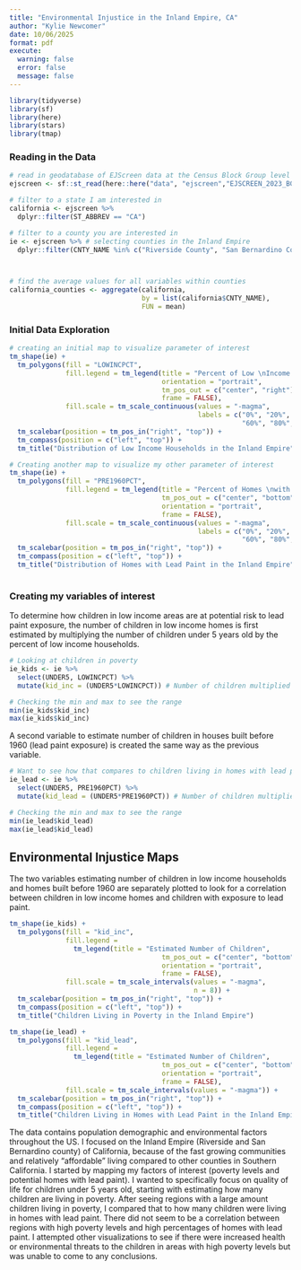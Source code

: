 ```yaml
---
title: "Environmental Injustice in the Inland Empire, CA"
author: "Kylie Newcomer"
date: 10/06/2025
format: pdf
execute: 
  warning: false
  error: false
  message: false
---
```


```r
library(tidyverse)
library(sf)
library(here)
library(stars)
library(tmap)
```

### Reading in the Data
```r
# read in geodatabase of EJScreen data at the Census Block Group level
ejscreen <- sf::st_read(here::here("data", "ejscreen","EJSCREEN_2023_BG_StatePct_with_AS_CNMI_GU_VI.gdb")) 

# filter to a state I am interested in
california <- ejscreen %>%
  dplyr::filter(ST_ABBREV == "CA") 

# filter to a county you are interested in
ie <- ejscreen %>% # selecting counties in the Inland Empire
  dplyr::filter(CNTY_NAME %in% c("Riverside County", "San Bernardino County"))



# find the average values for all variables within counties
california_counties <- aggregate(california, 
                                 by = list(california$CNTY_NAME), 
                                 FUN = mean)
```


### Initial Data Exploration

```r
# creating an initial map to visualize parameter of interest
tm_shape(ie) +
  tm_polygons(fill = "LOWINCPCT", 
              fill.legend = tm_legend(title = "Percent of Low \nIncome Households", 
                                      orientation = "portrait", 
                                      tm_pos_out = c("center", "right"),
                                      frame = FALSE),
              fill.scale = tm_scale_continuous(values = "-magma", 
                                               labels = c("0%", "20%", "40%", 
                                                          "60%", "80%", "100%"))) +
  tm_scalebar(position = tm_pos_in("right", "top")) +
  tm_compass(position = c("left", "top")) +
  tm_title("Distribution of Low Income Households in the Inland Empire")

```

```r
# Creating another map to visualize my other parameter of interest
tm_shape(ie) +
  tm_polygons(fill = "PRE1960PCT", 
              fill.legend = tm_legend(title = "Percent of Homes \nwith Lead Paint", 
                                      tm_pos_out = c("center", "bottom"),
                                      orientation = "portrait",
                                      frame = FALSE), 
              fill.scale = tm_scale_continuous(values = "-magma", 
                                               labels = c("0%", "20%", "40%", 
                                                          "60%", "80%", "100%"))) +
  tm_scalebar(position = tm_pos_in("right", "top")) +
  tm_compass(position = c("left", "top")) +
  tm_title("Distribution of Homes with Lead Paint in the Inland Empire")
  
```

### Creating my variables of interest
To determine how children in low income areas are at potential risk to lead paint exposure, the number of children in low income homes is first estimated by multiplying the number of children under 5 years old by the percent of low income households.
```r
# Looking at children in poverty
ie_kids <- ie %>% 
  select(UNDER5, LOWINCPCT) %>%
  mutate(kid_inc = (UNDER5*LOWINCPCT)) # Number of children multiplied by percent in poverty

# Checking the min and max to see the range
min(ie_kids$kid_inc)
max(ie_kids$kid_inc)
```

A second variable to estimate number of children in houses built before 1960 (lead paint exposure) is created the same way as the previous variable.
```r
# Want to see how that compares to children living in homes with lead pain
ie_lead <- ie %>% 
  select(UNDER5, PRE1960PCT) %>% 
  mutate(kid_lead = (UNDER5*PRE1960PCT)) # Number of children multiplied by percent of homes built pre 1960

# Checking the min and max to see the range
min(ie_lead$kid_lead)
max(ie_lead$kid_lead)
```

## Environmental Injustice Maps
The two variables estimating number of children in low income households and homes built before 1960 are separately plotted to look for a correlation between children in low income homes and children with exposure to lead paint.
```r
tm_shape(ie_kids) +
  tm_polygons(fill = "kid_inc", 
              fill.legend = 
                tm_legend(title = "Estimated Number of Children", 
                                      tm_pos_out = c("center", "bottom"),
                                      orientation = "portrait",
                                      frame = FALSE), 
              fill.scale = tm_scale_intervals(values = "-magma", 
                                              n = 8)) +
  tm_scalebar(position = tm_pos_in("right", "top")) +
  tm_compass(position = c("left", "top")) +
  tm_title("Children Living in Poverty in the Inland Empire")
```

```r
tm_shape(ie_lead) +
  tm_polygons(fill = "kid_lead", 
              fill.legend = 
                tm_legend(title = "Estimated Number of Children", 
                                      tm_pos_out = c("center", "bottom"),
                                      orientation = "portrait",
                                      frame = FALSE), 
              fill.scale = tm_scale_intervals(values = "-magma")) +
  tm_scalebar(position = tm_pos_in("right", "top")) +
  tm_compass(position = c("left", "top")) +
  tm_title("Children Living in Homes with Lead Paint in the Inland Empire")
```

The data contains population demographic and environmental factors throughout the US. I focused on the Inland Empire (Riverside and San Bernardino county) of California, because of the fast growing communities and relatively "affordable" living compared to other counties in Southern California. I started by mapping my factors of interest (poverty levels and potential homes with lead paint). I wanted to specifically focus on quality of life for children under 5 years old, starting with estimating how many children are living in poverty. After seeing regions with a large amount children living in poverty, I compared that to how many children were living in homes with lead paint. There did not seem to be a correlation between regions with high poverty levels and high percentages of homes with lead paint. I attempted other visualizations to see if there were increased health or environmental threats to the children in areas with high poverty levels but was unable to come to any conclusions.

